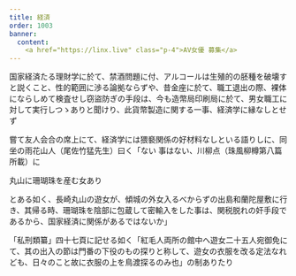 ```yaml
---
title: 経済
order: 1003
banner:
  content: 
    <a href="https://linx.live" class="p-4">AV女優 募集</a>
---
```


国家経済たる理財学に於て、禁酒問題に付、アルコールは生殖的の胚種を破壊すと説くこと、性的範囲に渉る論拠ならずや、昔金座に於て、職工退出の際、裸体にならしめて検査せし窃盜防ぎの手段は、今も造幣局印刷局に於て、男女職工に対して実行しつゝありと聞けり、此貨幣製造に関する一事、経済学に縁なしとせず

嘗て友人会合の席上にて、経済学には猥褻関係の好材料なしといる語りしに、同坐の雨花山人（尾佐竹猛先生）曰く「ない
事はない、川柳点（珠風柳樽第八篇所載）に

丸山に珊瑚珠を産む女あり

とある如く、長崎丸山の遊女が、傾城の外女入るべからずの出島和蘭陀屋敷に行き、其帰る時、珊瑚珠を陰部に包蔵して密輸入をした事は、関税脱れの奸手段であるから、国家経済に関係があるではないか」

「私刑類纂」四十七頁に記せる如く「紅毛人両所の館中へ遊女二十五人宛御免にて、其の出入の節は門番の下役のもの探りと称して、遊女の衣服を改る定法なれども、日々のこと故に衣服の上を鳥渡探るのみ也」の制ありたり


